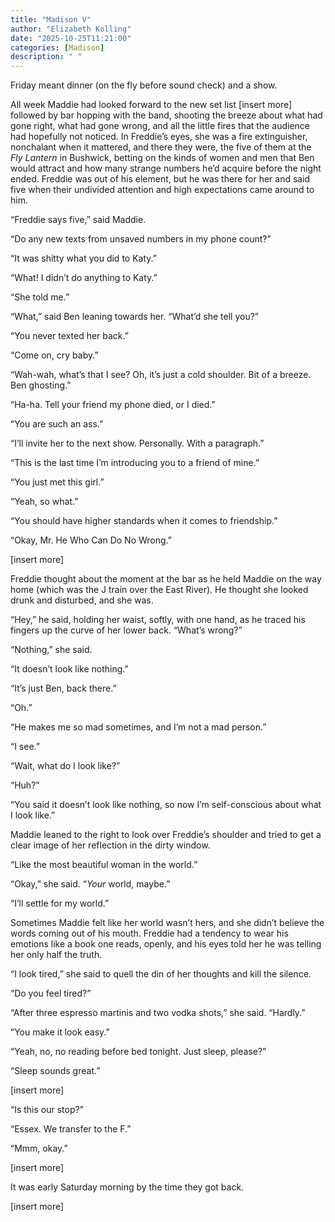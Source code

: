 ```yaml
---
title: "Madison V"
author: "Elizabeth Kolling"
date: "2025-10-25T11:21:00"
categories: [Madison]
description: " "
---
```




Friday meant dinner (on the fly before sound check) and a show. 

All week Maddie had looked forward to the new set list [insert more] followed by bar hopping with the band, shooting the breeze about what had gone right, what had gone wrong, and all the little fires that the audience had hopefully not noticed. In Freddie's eyes, she was a fire extinguisher, nonchalant when it mattered, and there they were, the five of them at the *Fly Lantern* in Bushwick, betting on the kinds of women and men that Ben would attract and how many strange numbers he’d acquire before the night ended. Freddie was out of his element, but he was there for her and said five when their undivided attention and high expectations came around to him. 

“Freddie says five,” said Maddie. 

“Do any new texts from unsaved numbers in my phone count?” 

“It was shitty what you did to Katy.” 

“What! I didn’t do anything to Katy.”

“She told me.” 

“What,” said Ben leaning towards her. “What’d she tell you?”

“You never texted her back.” 

“Come on, cry baby.”

“Wah-wah, what’s that I see? Oh, it’s just a cold shoulder. Bit of a breeze. Ben ghosting.”

“Ha-ha. Tell your friend my phone died, or I died.” 

“You are such an ass.” 

“I’ll invite her to the next show. Personally. With a paragraph.”

“This is the last time I’m introducing you to a friend of mine.”

“You just met this girl.” 

“Yeah, so what.”

“You should have higher standards when it comes to friendship.”

“Okay, Mr. He Who Can Do No Wrong.”

[insert more]

Freddie thought about the moment at the bar as he held Maddie on the way home (which was the J train over the East River). He thought she looked drunk and disturbed, and she was.

“Hey,” he said, holding her waist, softly, with one hand, as he traced his fingers up the curve of her lower back. “What’s wrong?”

“Nothing,” she said.

“It doesn’t look like nothing.”

“It’s just Ben, back there.” 

“Oh.” 

“He makes me so mad sometimes, and I’m not a mad person.”

“I see.”

“Wait, what do I look like?”

“Huh?”

“You said it doesn’t look like nothing, so now I’m self-conscious about what I look like.”

Maddie leaned to the right to look over Freddie’s shoulder and tried to get a clear image of her reflection in the dirty window. 

“Like the most beautiful woman in the world.”

“Okay,” she said. “*Your* world, maybe.”

“I’ll settle for my world.”

Sometimes Maddie felt like her world wasn’t hers, and she didn’t believe the words coming out of his mouth. Freddie had a tendency to wear his emotions like a book one reads, openly, and his eyes told her he was telling her only half the truth. 

“I look tired,” she said to quell the din of her thoughts and kill the silence.

“Do you feel tired?”

“After three espresso martinis and two vodka shots,” she said. “Hardly.”

“You make it look easy.”

“Yeah, no, no reading before bed tonight. Just sleep, please?”

“Sleep sounds great.” 

[insert more]

"Is this our stop?"

"Essex. We transfer to the F."

"Mmm, okay." 

[insert more]

It was early Saturday morning by the time they got back.

[insert more]